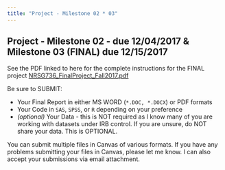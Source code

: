 ```yaml
---
title: "Project - Milestone 02 * 03"
---
```


## Project - Milestone 02 - due 12/04/2017 & Milestone 03 (FINAL) due 12/15/2017

See the PDF linked to here for the complete instructions for the FINAL project [NRSG736_FinalProject_Fall2017.pdf](NRSG736_FinalProject_Fall2017.pdf)

Be sure to SUBMIT:

* Your Final Report in either MS WORD (`*.DOC, *.DOCX`) or PDF formats
* Your Code in `SAS`, `SPSS`, or `R` depending on your preference
* _(optional)_ Your Data - this is NOT required as I know many of you are working with datasets under IRB control. If you are unsure, do NOT share your data. This is OPTIONAL.

You can submit multiple files in Canvas of various formats. If you have any problems submitting your files in Canvas, please let me know. I can also accept your submissions via email attachment.

